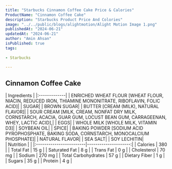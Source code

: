 ```yaml
---
title: "Starbucks Cinnamon Coffee Cake Price & Calories"
ProductName: "Cinnamon Coffee Cake"
description: "Starbucks Product Price And Colories"
image: "../../public/blogs/alightmotion/Alight Motion Image 1.png"
publishedAt: "2024-06-21"
updatedAt: "2024-06-21"
author: "Amin Ahsan"
isPublished: true
tags:
 
- Starbucks
      
---
```


 
## Cinnamon Coffee Cake 
  
<div className="tables-container">
  <div className="table-wrapper">
    | Ingredients  |  
    |:-------------|
    | ENRICHED WHEAT FLOUR [WHEAT FLOUR, NIACIN, REDUCED IRON, THIAMINE MONONITRATE, RIBOFLAVIN, FOLIC ACID]|
    | SUGAR|
    | BROWN SUGAR|
    | BUTTER [CREAM (MILK), NATURAL FLAVOR]|
    | SOUR CREAM [MILK, CREAM, NONFAT DRY MILK, CORNSTARCH, ACACIA, GUAR GUM, LOCUST BEAN GUM, CARRAGEENAN, WHEY, LACTIC ACID],|
    | EGGS|
    | WHOLE MILK [WHOLE MILK, VITAMIN D3]|
    | SOYBEAN OIL|
    | SPICE|
    | BAKING POWDER [SODIUM ACID PYROPHOSPHATE, BAKING SODA, CORNSTARCH, MONOCALCIUM PHOSPHATE]|
    | NATURAL FLAVOR|
    | SEA SALT|
    | SOY LECHITIN|
    </div>
  <div className="table-wrapper">
    | Nutrition               |                      |  
    |:------------------------|---------------------:|
    | Calories                | 380                  |
    | Total Fat               | 15 g                 |
    | Saturated Fat           | 8 g                  |
    | Trans Fat               | 0 g                  |
    | Cholesterol             | 70 mg                |
    | Sodium                  | 270 mg               |
    | Total Carbohydrates     | 57 g                 |
    | Dietary Fiber           | 1 g                  |
    | Sugars                  | 35 g                 |
    | Protein                 | 4 g                  |
  </div>
</div>
<style jsx>{`
  .tables-container {
    display: flex;
    flex-direction: row;
    gap: 30px;
  }
  .table-wrapper {
    width: 500px; /* Adjust as needed */
  }
  @media (max-width: 768px) {
    .tables-container {
      flex-direction: column;
      gap: 0px; /* Adjust as needed */
    }
    .table-wrapper {
      width: 100%; /* Adjust as needed */
    }
  }
`}</style>

